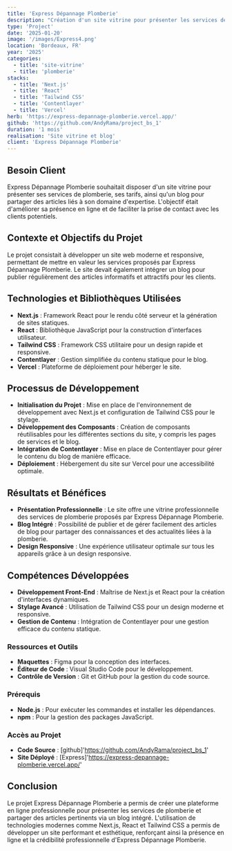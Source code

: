 ```yaml
---
title: 'Express Dépannage Plomberie'
description: "Création d'un site vitrine pour présenter les services de plomberie, avec un blog intégré pour partager des articles pertinents."
type: 'Project'
date: '2025-01-20'
image: '/images/Express4.png'
location: 'Bordeaux, FR'
year: '2025'
categories:
  - title: 'site-vitrine'
  - title: 'plomberie'
stacks:
  - title: 'Next.js'
  - title: 'React'
  - title: 'Tailwind CSS'
  - title: 'Contentlayer'
  - title: 'Vercel'
herb: 'https://express-depannage-plomberie.vercel.app/'
github: 'https://github.com/AndyRama/project_bs_1'
duration: '1 mois'
realisation: 'Site vitrine et blog'
client: 'Express Dépannage Plomberie'
---
```


## Besoin Client

Express Dépannage Plomberie souhaitait disposer d'un site vitrine pour présenter ses services de plomberie, ses tarifs, ainsi qu'un blog pour partager des articles liés à son domaine d'expertise. L'objectif était d'améliorer sa présence en ligne et de faciliter la prise de contact avec les clients potentiels.

## Contexte et Objectifs du Projet

Le projet consistait à développer un site web moderne et responsive, permettant de mettre en valeur les services proposés par Express Dépannage Plomberie. Le site devait également intégrer un blog pour publier régulièrement des articles informatifs et attractifs pour les clients.

## Technologies et Bibliothèques Utilisées

- **Next.js** : Framework React pour le rendu côté serveur et la génération de sites statiques.
- **React** : Bibliothèque JavaScript pour la construction d'interfaces utilisateur.
- **Tailwind CSS** : Framework CSS utilitaire pour un design rapide et responsive.
- **Contentlayer** : Gestion simplifiée du contenu statique pour le blog.
- **Vercel** : Plateforme de déploiement pour héberger le site.

## Processus de Développement

- **Initialisation du Projet** : Mise en place de l'environnement de développement avec Next.js et configuration de Tailwind CSS pour le stylage.
- **Développement des Composants** : Création de composants réutilisables pour les différentes sections du site, y compris les pages de services et le blog.
- **Intégration de Contentlayer** : Mise en place de Contentlayer pour gérer le contenu du blog de manière efficace.
- **Déploiement** : Hébergement du site sur Vercel pour une accessibilité optimale.

## Résultats et Bénéfices

- **Présentation Professionnelle** : Le site offre une vitrine professionnelle des services de plomberie proposés par Express Dépannage Plomberie.
- **Blog Intégré** : Possibilité de publier et de gérer facilement des articles de blog pour partager des connaissances et des actualités liées à la plomberie.
- **Design Responsive** : Une expérience utilisateur optimale sur tous les appareils grâce à un design responsive.

## Compétences Développées

- **Développement Front-End** : Maîtrise de Next.js et React pour la création d'interfaces dynamiques.
- **Stylage Avancé** : Utilisation de Tailwind CSS pour un design moderne et responsive.
- **Gestion de Contenu** : Intégration de Contentlayer pour une gestion efficace du contenu statique.

### Ressources et Outils

- **Maquettes** : Figma pour la conception des interfaces.
- **Éditeur de Code** : Visual Studio Code pour le développement.
- **Contrôle de Version** : Git et GitHub pour la gestion du code source.

### Prérequis

- **Node.js** : Pour exécuter les commandes et installer les dépendances.
- **npm** : Pour la gestion des packages JavaScript.

### Accès au Projet

- **Code Source** : [github]'https://github.com/AndyRama/project_bs_1'
- **Site Déployé** : [Express]'https://express-depannage-plomberie.vercel.app/'

## Conclusion

Le projet Express Dépannage Plomberie a permis de créer une plateforme en ligne professionnelle pour présenter les services de plomberie et partager des articles pertinents via un blog intégré. L'utilisation de technologies modernes comme Next.js, React et Tailwind CSS a permis de développer un site performant et esthétique, renforçant ainsi la présence en ligne et la crédibilité professionnelle d'Express Dépannage Plomberie.
